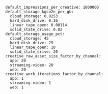 ```
default_impressions_per_creative: 1000000
default_storage_kgco2e_per_gb:
  cloud_storage: 0.0253
  hard_disk_drive: 0.16
  linear_tape_open: 0.00114
  solid_state_drive: 0.02
default_storage_usage_pct:
  cloud_storage: 45
  hard_disk_drive: 25
  linear_tape_open: 10
  solid_state_drive: 20
creative_raw_asset_size_factor_by_channel:
  app: 20
  streaming-video: 20
  web: 20
creative_work_iterations_factor_by_channel:
  app: 1
  streaming-video: 1
  web: 1
```
